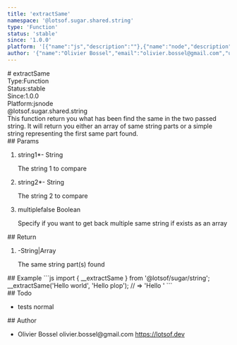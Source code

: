 ```yaml
---
title: 'extractSame'
namespace: '@lotsof.sugar.shared.string'
type: 'Function'
status: 'stable'
since: '1.0.0'
platform: '[{"name":"js","description":""},{"name":"node","description":""}]'
author: '{"name":"Olivier Bossel","email":"olivier.bossel@gmail.com","url":"https://lotsof.dev"}'
---
```

<div class="docmap-mdx">
# extractSame
<div class="_metas">
<div class="_type"><span class="_type-label">Type:</span><span class="_type-value">Function</span></div>
<div class="_status"><span class="_status-label">Status:</span><span class="_status-value -stable">stable</span></div>
<div class="_since"><span class="_since-label">Since:</span><span class="_since-value">1.0.0</span></div>
<div class="_platform"><span class="_platform-label">Platform:</span><span class="_platform-value -js">js</span><span class="_platform-value -node">node</span></div>
</div>
<div class="_namespace">@lotsof.sugar.shared.string</div>
<div class="_description typo-format typo-rhythm">
This function return you what has been find the same in the two passed string.
It will return you either an array of same string parts or a simple string
representing the first same part found.
</div>
<div class="_params">
## Params
<ol class="_list">
<li class="_item">
<span class="_name">string1<span class="_required">*</span></span><span class="_default">-</span> <span class="_type">String</span>
<p class="_description">The string 1 to compare</p>
</li>
<li class="_item">
<span class="_name">string2<span class="_required">*</span></span><span class="_default">-</span> <span class="_type">String</span>
<p class="_description">The string 2 to compare</p>
</li>
<li class="_item">
<span class="_name">multiple</span><span class="_default">false</span> <span class="_type">Boolean</span>
<p class="_description">Specify if you want to get back multiple same string if exists as an array</p>
</li>
</ol>
</div>
<div class="_return">
## Return
<ol class="_list">
<li class="_item">
<span class="_default">-</span><span class="_type">String&vert;Array</span>
<p class="_description">The same string part&lpar;s&rpar; found</p>
</li>
</ol>
</div>
<div class="_examples">
## Example
```js
import { __extractSame } from '@lotsof/sugar/string';
__extractSame('Hello world', 'Hello plop'); // => 'Hello '
```
</div>
<div class="_todo">
## Todo
<ul class="_list">
<li class="_item">
<span class="_description">tests</span>
<span class="_priority -normal">normal</span>
</li>
</ul>
</div>
<div class="_author">
## Author
<ul class="_list">
<li class="_item">
<span class="_name">Olivier Bossel</span>
<span class="_email">olivier.bossel@gmail.com</span>
<a href="https://lotsof.dev" target="_blank" class="_url">https://lotsof.dev</a>
</li>
</ul>
</div>
</div>